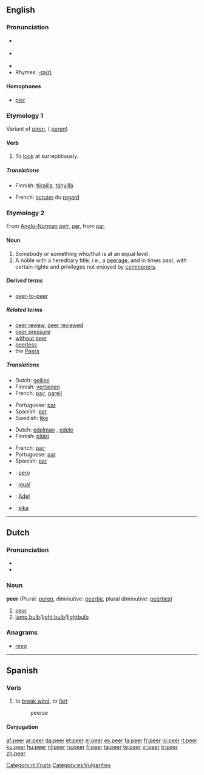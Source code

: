 {{wikipedia}}
==English==

===Pronunciation===
* {{IPA|/'piːə/}} {{italbrac|[[RP]]}}
* {{IPA|/'piːər/}} {{italbrac|US}}
* {{audio|en-us-peer.ogg|Audio (US)}}
* Rhymes: [[Rhymes:English:-ɪə(r)|-ɪə(r)]]

====Homophones====
* [[pier]]

===Etymology 1===
Variant of [[piren]], ({{ME.}} [[peren]])

====Verb====
{{en-verb}}

# To [[look]] at surreptitiously.

=====Translations=====
{{trans-top|To look at surreptitiously}}
* Finnish: [[tiirailla]], [[tähyillä]]
{{trans-mid}}
* French: [[scruter]] du [[regard]]
{{trans-bottom}}

===Etymology 2===
From [[Anglo-Norman]] ''[[peir]]'', {{OF.}} [[per#Old French|per]], from {{L.}} [[par#Latin|par]].

====Noun====
{{en-noun}}

# Somebody or something who/that is at an equal level.
# A noble with a hereditary title, i.e., a [[peerage]], and in times past, with certain rights and privileges not enjoyed by [[commoner]]s.

=====Derived terms=====
* [[peer-to-peer]]

=====Related terms=====
* [[peer review]], [[peer reviewed]]
* [[peer pressure]]
* [[without peer]]
* [[peerless]]
* the [[Peers]]

=====Translations=====
{{trans-top|of equal level}}
* Dutch: [[gelijke]] {{m|f}}
* Finnish: [[vertainen]]
* French: [[pair#French|pair]], [[pareil]]
{{trans-mid}}
* Portuguese: [[par]] {{m}}
* Spanish: [[par]] {{m}}
* Swedish: [[like]]
{{trans-bottom}}

{{trans-top|noble}}
* Dutch: [[edelman]] {{m}}, [[edele]] {{m}}
* Finnish: [[pääri]]
{{trans-mid}}
* French: [[pair#French|pair]] {{m}}
* Portuguese: [[par]] {{m}}
* Spanish: [[par]] {{m}}
{{trans-bottom}}

{{checktrans-top}}
* {{ttbc|Ido}} : [[pero]]
* {{ttbc|Catalan}}: [[igual]] {{m}}
* {{ttbc|German}}: [[Adel]] {{m}}
* {{ttbc|Swedish}}: [[kika]] {{c}}
{{trans-bottom}}

----

==Dutch==

===Pronunciation===
*{{audio|Nl-peer.ogg|audio}}
* {{IPA|/'peːr/}}

===Noun===
'''peer''' {{f}} (Plural: [[peren]], diminutive: [[peertje]], plural diminutive: [[peertjes]])

# [[pear]]
# [[lamp bulb]]/[[light bulb]]/[[lightbulb]]

===Anagrams===
* [[reep]]

[[Category:nl:Fruits]]

----

==Spanish==

===Verb===
{{es-verb-er|pe|past participle=peído}}

# to [[break wind]], to [[fart]]
#: peerse

====Conjugation====
{{es-conj-eer|p}}

[[Category:es:Vulgarities]]

[[af:peer]]
[[ar:peer]]
[[da:peer]]
[[et:peer]]
[[el:peer]]
[[es:peer]]
[[fa:peer]]
[[fr:peer]]
[[io:peer]]
[[it:peer]]
[[ku:peer]]
[[hu:peer]]
[[nl:peer]]
[[ru:peer]]
[[fi:peer]]
[[ta:peer]]
[[te:peer]]
[[vi:peer]]
[[tr:peer]]
[[zh:peer]]
